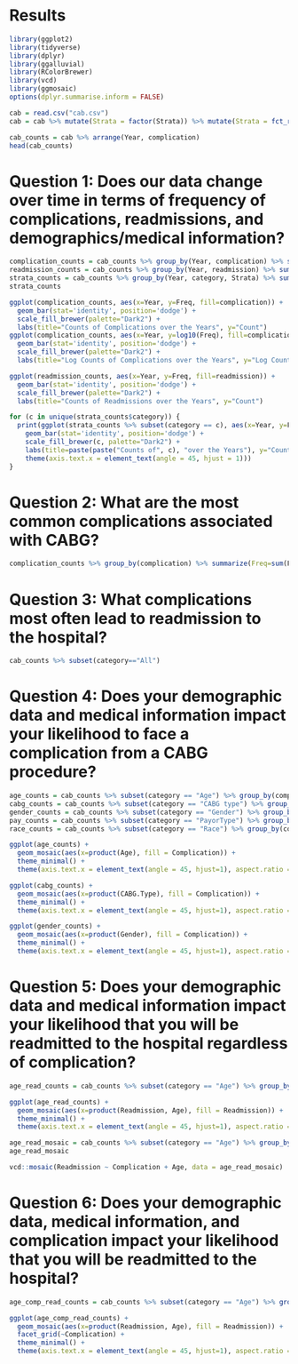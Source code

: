 # Results
```r
library(ggplot2)
library(tidyverse)
library(dplyr)
library(ggalluvial)
library(RColorBrewer)
library(vcd)
library(ggmosaic)
options(dplyr.summarise.inform = FALSE)

cab = read.csv("cab.csv")
cab = cab %>% mutate(Strata = factor(Strata)) %>% mutate(Strata = fct_recode(Strata, "Over 65" = "66 to Max", "Under 40" = "0 to 40"))
```


```r
cab_counts = cab %>% arrange(Year, complication)
head(cab_counts)
```



# Question 1: Does our data change over time in terms of frequency of complications, readmissions, and demographics/medical information?
```r
complication_counts = cab_counts %>% group_by(Year, complication) %>% summarise(Freq=sum(Count))
readmission_counts = cab_counts %>% group_by(Year, readmission) %>% summarise(Freq=sum(Count))
strata_counts = cab_counts %>% group_by(Year, category, Strata) %>% summarise(Freq=sum(Count)) %>% subset(category != "All")
strata_counts
```

```r
ggplot(complication_counts, aes(x=Year, y=Freq, fill=complication)) +
  geom_bar(stat='identity', position='dodge') +
  scale_fill_brewer(palette="Dark2") +
  labs(title="Counts of Complications over the Years", y="Count")
ggplot(complication_counts, aes(x=Year, y=log10(Freq), fill=complication)) +
  geom_bar(stat='identity', position='dodge') +
  scale_fill_brewer(palette="Dark2") +
  labs(title="Log Counts of Complications over the Years", y="Log Count")
```

```r
ggplot(readmission_counts, aes(x=Year, y=Freq, fill=readmission)) +
  geom_bar(stat='identity', position='dodge') +
  scale_fill_brewer(palette="Dark2") +
  labs(title="Counts of Readmissions over the Years", y="Count")
```

```r
for (c in unique(strata_counts$category)) {
  print(ggplot(strata_counts %>% subset(category == c), aes(x=Year, y=Freq, fill=Strata)) +
    geom_bar(stat='identity', position='dodge') +
    scale_fill_brewer(c, palette="Dark2") +
    labs(title=paste(paste("Counts of", c), "over the Years"), y="Count") +
    theme(axis.text.x = element_text(angle = 45, hjust = 1)))
}
```

# Question 2: What are the most common complications associated with CABG?
```r
complication_counts %>% group_by(complication) %>% summarize(Freq=sum(Freq))
```

# Question 3: What complications most often lead to readmission to the hospital?
```r
cab_counts %>% subset(category=="All")
```

# Question 4: Does your demographic data and medical information impact your likelihood to face a complication from a CABG procedure?
```r
age_counts = cab_counts %>% subset(category == "Age") %>% group_by(complication, Strata) %>% summarize(Freq = sum(Count)) %>% rename(Complication = complication, Age = Strata) %>% mutate(Age=factor(Age)) %>% uncount(weights = Freq)
cabg_counts = cab_counts %>% subset(category == "CABG type") %>% group_by(complication, Strata) %>% summarize(Freq = sum(Count)) %>% rename(Complication = complication, CABG.Type = Strata) %>% mutate(CABG.Type=factor(CABG.Type)) %>% uncount(weights = Freq)
gender_counts = cab_counts %>% subset(category == "Gender") %>% group_by(complication, Strata) %>% summarize(Freq = sum(Count)) %>% rename(Complication = complication, Gender = Strata) %>% mutate(Gender=factor(Gender)) %>% uncount(weights = Freq)
pay_counts = cab_counts %>% subset(category == "PayorType") %>% group_by(complication, Strata) %>% summarize(Freq = sum(Count)) %>% rename(Complication = complication, "Payment Type" = Strata) %>% mutate("Payment Type"=factor("Payment Type")) %>% uncount(weights = Freq)
race_counts = cab_counts %>% subset(category == "Race") %>% group_by(complication, Strata) %>% summarize(Freq = sum(Count)) %>% rename(Complication = complication, Race = Strata) %>% mutate(Race=factor(Race)) %>% uncount(weights = Freq)
```

```r
ggplot(age_counts) +
  geom_mosaic(aes(x=product(Age), fill = Complication)) +
  theme_minimal() +
  theme(axis.text.x = element_text(angle = 45, hjust=1), aspect.ratio = 1, axis.ticks.x=element_blank(), line = element_blank(), axis.ticks.y=element_blank())
```

```r
ggplot(cabg_counts) +
  geom_mosaic(aes(x=product(CABG.Type), fill = Complication)) +
  theme_minimal() +
  theme(axis.text.x = element_text(angle = 45, hjust=1), aspect.ratio = 1, axis.ticks.x=element_blank(), line = element_blank(), axis.ticks.y=element_blank())
```

```r
ggplot(gender_counts) +
  geom_mosaic(aes(x=product(Gender), fill = Complication)) +
  theme_minimal() +
  theme(axis.text.x = element_text(angle = 45, hjust=1), aspect.ratio = 1, axis.ticks.x=element_blank(), line = element_blank(), axis.ticks.y=element_blank())
```


# Question 5: Does your demographic data and medical information impact your likelihood that you will be readmitted to the hospital regardless of complication?
```r
age_read_counts = cab_counts %>% subset(category == "Age") %>% group_by(readmission, Strata) %>% summarize(Freq = sum(Count)) %>% rename(Readmission = readmission, Age = Strata) %>% mutate(Age=factor(Age)) %>% uncount(weights = Freq)

ggplot(age_read_counts) +
  geom_mosaic(aes(x=product(Readmission, Age), fill = Readmission)) +
  theme_minimal() +
  theme(axis.text.x = element_text(angle = 45, hjust=1), aspect.ratio = 1, axis.ticks.x=element_blank(), line = element_blank(), axis.ticks.y=element_blank())
```

```r
age_read_mosaic = cab_counts %>% subset(category == "Age") %>% group_by(complication, readmission, Strata) %>% summarize(Freq = sum(Count)) %>% rename(Complication = complication, Readmission = readmission, Age = Strata) %>% mutate(Age=factor(Age))
age_read_mosaic

vcd::mosaic(Readmission ~ Complication + Age, data = age_read_mosaic)

```


# Question 6: Does your demographic data, medical information, and complication impact your likelihood that you will be readmitted to the hospital?
```r
age_comp_read_counts = cab_counts %>% subset(category == "Age") %>% group_by(complication, readmission, Strata) %>% summarize(Freq = sum(Count)) %>% rename(Complication = complication, Readmission = readmission, Age = Strata) %>% mutate(Age=factor(Age)) %>% uncount(weights = Freq)

ggplot(age_comp_read_counts) +
  geom_mosaic(aes(x=product(Readmission, Age), fill = Readmission)) +
  facet_grid(~Complication) +
  theme_minimal() +
  theme(axis.text.x = element_text(angle = 45, hjust=1), aspect.ratio = 1, axis.ticks.x=element_blank(), line = element_blank(), axis.ticks.y=element_blank())
```








